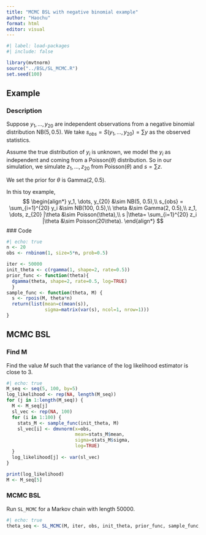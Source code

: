 ```yaml
---
title: "MCMC BSL with negative binomial example"
author: "Haochu"
format: html
editor: visual
---
```


```r
#| label: load-packages
#| include: false

library(mvtnorm)
source("../BSL/SL_MCMC.R")
set.seed(100)
```

## Example

### Description

Suppose $y_1, \dots, y_{20}$ are independent observations from a negative binomial distribution NB($5, 0.5$). We take $s_{obs} = S(y_1, \dots, y_{20}) = \sum y$ as the observed statistics.

Assume the true distribution of $y_i$ is unknown, we model the $y_i$ as independent and coming from a Poisson($\theta$) distribution. So in our simulation, we simulate $z_1, \dots, z_{20}$ from Poisson($\theta$) and $s=\sum z$.

We set the prior for $\theta$ is Gamma($2, 0.5$).

In this toy example,
$$
\begin{align*}
y_1, \dots, y_{20} &\sim NB(5, 0.5),\\
s_{obs} = \sum_{i=1}^{20} y_i &\sim NB(100, 0.5),\\
\theta &\sim Gamma(2, 0.5),\\
z_1, \dots, z_{20} |\theta &\sim Poisson(\theta),\\
s |\theta= \sum_{i=1}^{20} z_i |\theta &\sim Poisson(20\theta).
\end{align*}
$$
### Code

```r
#| echo: true
n <- 20
obs <- rnbinom(1, size=5*n, prob=0.5)

iter <- 50000
init_theta <- c(rgamma(1, shape=2, rate=0.5))
prior_func <- function(theta){
  dgamma(theta, shape=2, rate=0.5, log=TRUE)
  }
sample_func <- function(theta, M) {
  s <- rpois(M, theta*n)
  return(list(mean=c(mean(s)),
              sigma=matrix(var(s), ncol=1, nrow=1)))
}
```

## MCMC BSL

### Find M

Find the value $M$ such that the variance of the log likelihood estimator is close to $3$.

```r
#| echo: true
M_seq <- seq(5, 100, by=5)
log_likelihood <- rep(NA, length(M_seq))
for (j in 1:length(M_seq)) {
  M <- M_seq[j]
  sl_vec <- rep(NA, 100)
  for (i in 1:100) {
    stats_M <- sample_func(init_theta, M)
    sl_vec[i] <- dmvnorm(x=obs,
                         mean=stats_M$mean,
                         sigma=stats_M$sigma,
                         log=TRUE)
  }
  log_likelihood[j] <- var(sl_vec)
}

print(log_likelihood)
M <- M_seq[5]
```

### MCMC BSL

Run `SL_MCMC` for a Markov chain with length $50000$.

```r
#| echo: true
theta_seq <- SL_MCMC(M, iter, obs, init_theta, prior_func, sample_func, 0.1)
```




